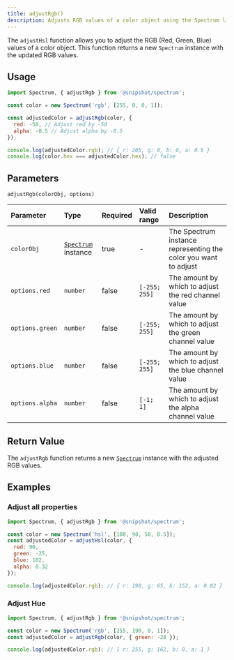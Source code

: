 ```yaml
---
title: adjustRgb()
description: Adjusts RGB values of a color object using the Spectrum library
---
```



[<Icon name="github" size='1.5rem' color="var(--github-icon-color)" />](https://github.com/Linkerin/spectrum/blob/main/src/methods/adjustRgb.ts)

The `adjustHsl` function allows you to adjust the RGB (Red, Green, Blue) values of a color object.
This function returns a new `Spectrum` instance with the updated RGB values.

## Usage

```js
import Spectrum, { adjustRgb } from '@snipshot/spectrum';

const color = new Spectrum('rgb', [255, 0, 0, 1]);

const adjustedColor = adjustRgb(color, {
  red: -50, // Adjust red by -50
  alpha: -0.5 // Adjust alpha by -0.5
});

console.log(adjustedColor.rgb); // { r: 205, g: 0, b: 0, a: 0.5 }
console.log(color.hex === adjustedColor.hex); // false
```

## Parameters

`adjustRgb(colorObj, options)`

| Parameter       | Type                                        | Required | Valid range   | Description                                                     |
| :-------------- | :------------------------------------------ | :------- | :------------ | :-------------------------------------------------------------- |
| `colorObj`      | [`Spectrum`](/docs/spectrum-class) instance | true     | -             | The Spectrum instance representing the color you want to adjust |
| `options.red`   | `number`                                    | false    | `[-255; 255]` | The amount by which to adjust the red channel value             |
| `options.green` | `number`                                    | false    | `[-255; 255]` | The amount by which to adjust the green channel value           |
| `options.blue`  | `number`                                    | false    | `[-255; 255]` | The amount by which to adjust the blue channel value            |
| `options.alpha` | `number`                                    | false    | `[-1; 1]`     | The amount by which to adjust the alpha channel value           |

## Return Value

The `adjustRgb` function returns a new [`Spectrum`](/docs/spectrum-class) instance with the adjusted RGB values.

## Examples

### Adjust all properties

```js
import Spectrum, { adjustRgb } from '@snipshot/spectrum';

const color = new Spectrum('hsl', [108, 90, 50, 0.5]);
const adjustedColor = adjustHsl(color, {
  red: 90,
  green: -25,
  blue: 102,
  alpha: 0.32
});

console.log(adjustedColor.rgb); // { r: 198, g: 65, b: 152, a: 0.82 }
```

### Adjust Hue

```js
import Spectrum, { adjustRgb } from '@snipshot/spectrum';

const color = new Spectrum('rgb', [255, 190, 0, 1]);
const adjustedColor = adjustRgb(color, { green: -28 });

console.log(adjustedColor.rgb); // { r: 255, g: 162, b: 0, a: 1 }
```
